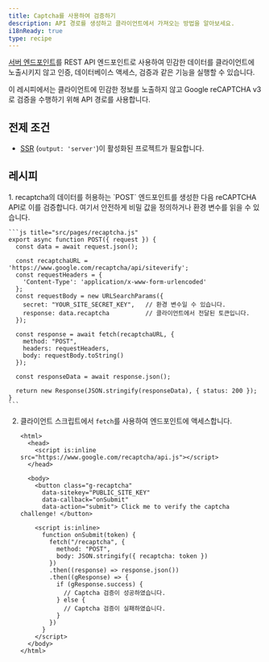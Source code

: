 ```yaml
---
title: Captcha를 사용하여 검증하기
description: API 경로를 생성하고 클라이언트에서 가져오는 방법을 알아보세요.
i18nReady: true
type: recipe
---
```


[서버 엔드포인트](/ko/guides/endpoints/#서버-엔드포인트-api-라우트)를 REST API 엔드포인트로 사용하여 민감한 데이터를 클라이언트에 노출시키지 않고 인증, 데이터베이스 액세스, 검증과 같은 기능을 실행할 수 있습니다.

이 레시피에서는 클라이언트에 민감한 정보를 노출하지 않고 Google reCAPTCHA v3로 검증을 수행하기 위해 API 경로를 사용합니다.

## 전제 조건

- [SSR](/ko/guides/on-demand-rendering/) (`output: 'server'`)이 활성화된 프로젝트가 필요합니다.

## 레시피

<Steps>
1. recaptcha의 데이터를 허용하는 `POST` 엔드포인트를 생성한 다음 reCAPTCHA API로 이를 검증합니다. 여기서 안전하게 비밀 값을 정의하거나 환경 변수를 읽을 수 있습니다.

    ```js title="src/pages/recaptcha.js"
    export async function POST({ request }) {
      const data = await request.json();

      const recaptchaURL = 'https://www.google.com/recaptcha/api/siteverify';
      const requestHeaders = {
        'Content-Type': 'application/x-www-form-urlencoded'
      };
      const requestBody = new URLSearchParams({
        secret: "YOUR_SITE_SECRET_KEY",   // 환경 변수일 수 있습니다.
        response: data.recaptcha          // 클라이언트에서 전달된 토큰입니다.
      });

      const response = await fetch(recaptchaURL, {
        method: "POST",
        headers: requestHeaders,
        body: requestBody.toString()
      });

      const responseData = await response.json();

      return new Response(JSON.stringify(responseData), { status: 200 });
    }
    ```

2. 클라이언트 스크립트에서 `fetch`를 사용하여 엔드포인트에 액세스합니다.

    ```astro title="src/pages/index.astro"
    <html>
      <head>
        <script is:inline src="https://www.google.com/recaptcha/api.js"></script>
      </head>

      <body>
        <button class="g-recaptcha" 
          data-sitekey="PUBLIC_SITE_KEY" 
          data-callback="onSubmit" 
          data-action="submit"> Click me to verify the captcha challenge! </button>

        <script is:inline>
          function onSubmit(token) {
            fetch("/recaptcha", {
              method: "POST",
              body: JSON.stringify({ recaptcha: token })
            })
            .then((response) => response.json())
            .then((gResponse) => {
              if (gResponse.success) {
                // Captcha 검증이 성공하였습니다.
              } else {
                // Captcha 검증이 실패하였습니다.
              }
            })
          }
        </script>
      </body>
    </html>
    ```
</Steps>